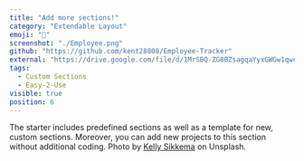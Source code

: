 ```yaml
---
title: "Add more sections!"
category: "Extendable Layout"
emoji: "🧰"
screenshot: "./Employee.png"
github: "https://github.com/kent28808/Employee-Tracker"
external: "https://drive.google.com/file/d/1MrSBQ-ZG8BZsagqaYyxGWGw1qwc4oHhK/view"
tags:
  - Custom Sections
  - Easy-2-Use
visible: true
position: 6
---
```


The starter includes predefined sections as well as a template for new, custom sections. Moreover, you can add new projects to this section without additional coding. Photo by <a href="https://unsplash.com/@kellysikkema?utm_source=unsplash&utm_medium=referral&utm_content=creditCopyText" target="_blank" rel="nofollow noopener noreferrer" aria-label="External Link">Kelly Sikkema</a> on Unsplash.
